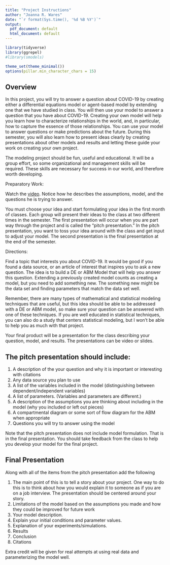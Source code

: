 ```yaml
---
title: "Project Instructions"
author: "Joanna R. Wares"
date: "`r format(Sys.time(), '%d %B %Y')`"
output:
  pdf_document: default
  html_document: default
---
```


```r
library(tidyverse)
library(ggrepel)
#library(smodels)

theme_set(theme_minimal())
options(pillar.min_character_chars = 15)
```

## Overview

In this project, you will try to answer a question about COVID-19 by creating either a differential equations model or agent-based model by extending one that we have studied in class. You will then use your model to answer a question that you have about COVID-19. Creating your own model will help you learn how to characterize relationships in the world, and, in particular, how to capture the essence of those relationships. You can use your model to answer questions or make predictions about the future. During this semester, you will also learn how to present ideas clearly by creating presentations about other models and results and letting these guide your work on creating your own project.

The modeling project should be fun, useful and educational. It will be a group effort, so some organizational and management skills will be required. These
skills are necessary for success in our world, and therefore worth developing.


Preparatory Work:

Watch the [video](https://www.youtube.com/watch?v=NKMHhm2Zbkw&t=593s). Notice how he describes the assumptions, model, and the questions he is trying to answer.

You must choose your idea and start formulating your idea in the first month of classes. Each group will present their ideas to the class at two different times in the semester. The first presentation will occur when you are part way through the project and is called the "pitch presentation." In the pitch presentation, you want to toss your idea around with the class and get input to adjust your model. The second presentation is the final presentation at the end of the semester.

Directions: 

Find a topic that interests you about COVID-19. It would be good if you found a data source, or an article of interest that inspires you to ask a new question. The idea is to build a DE or ABM Model that will help you answer this question. Extending a previously created model counts as creating a model, but you need to add something new. The something new might be the data set and finding parameters that match the data set well. 

Remember, there are many types of mathematical and statistical modeling techniques that are useful, but this idea should be able to be addressed with a DE or ABM model, so make sure your question can be answered with one of these techniques. If you are well educated in statistical techniques, you can also do a study that centers statistical modeling, but I won't be able to help you as much with that project.

Your final product will be a presentation for the class describing your question, model, and results. The presentations can be video or slides.


## The pitch presentation should include:

#. A description of the your question and why it is important or interesting with citations
#. Any data source you plan to use
#. A list of the variables included in the model (distinguishing between dependent/independent variables)
#. A list of parameters. (Variables and parameters are different.)
#. A description of the assumptions you are thinking about including in the model (why you included or left out pieces)
#. A compartmental diagram or some sort of flow diagram for the ABM when appropriate
#. Questions you will try to answer using the model


Note that the pitch presentation does not include model formulation. That is in the final presentation. You should take feedback from the class to help you develop your model for the final project.

## Final Presentation
Along with all of the items from the pitch presentation add the following

#. The main point of this is to tell a story about your project. One way to do this is to think about how you would explain it to someone as if you are on a job interview. The presentation should be centered around your story.
#. Limitations of the model based on the assumptions you made and how they could be improved for future work
#. Your model description.
#. Explain your initial conditions and parameter values.
#. Explanation of your experiments/simulations.
#. Results
#. Conclusion
#. Citations

Extra credit will be given for real attempts at using real data and parameterizing the model well.



